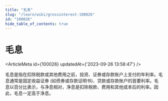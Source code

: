 ```yaml
---
title: "毛息"
slug: "/learn/wiki/grossinterest-100026"
id: "100026"
hide_table_of_contents: true
---
```



# 毛息

<ArticleMeta id={100026} updatedAt={'2023-09-26 13:58:47'} />
<div className='border-solid border-b border-t-0 my-4 border-[var(--ifm-color-gray-300)]' />

毛息是指在扣除税款或其他费用之前，投资、证券或存款账户上支付的年利率。毛息通常是固定收益证券 (如债券或存款证明书)、贷款或存款账户的首要利率。毛息以百分比表示，与净息相对，净息是扣除税款、费用和其他成本后的利率。因此，毛息一定高于净息。
